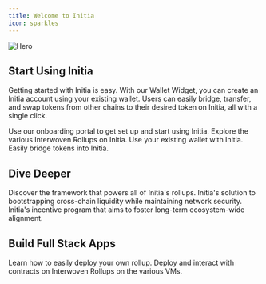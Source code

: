 ```yaml
---
title: Welcome to Initia
icon: sparkles
---
```


<img
  src="/images/hero.png"
  alt="Hero"
/>

## Start Using Initia

Getting started with Initia is easy. With our Wallet Widget, you can create an Initia account using your existing wallet. Users can easily bridge, transfer, and swap tokens from other chains to their desired token on Initia, all with a single click.

<CardGroup cols={2}>
<Card title="Get Started" icon="play" href="https://onboarding.initia.xyz">
Use our onboarding portal to get set up and start using Initia.
</Card>
<Card title="Explore Apps" icon="gem" href="https://initia.xyz">
Explore the various Interwoven Rollups on Initia.
</Card>
<Card title="Accounts & Wallets" icon="wallet" href="/home/tools/wallet-widget">
Use your existing wallet with Initia.
</Card>
<Card title="Bridge" icon="bridge" href="/home/tools/bridge">
Easily bridge tokens into Initia.
</Card>
</CardGroup>

## Dive Deeper

<CardGroup cols={2}>
<Card title="Interwoven Stack" icon="waves-sine" href="/home/core-concepts/interwoven-stack/">
Discover the framework that powers all of Initia's rollups.
</Card>
<Card title="Enshrined Liquidity" icon="droplet" href="/home/core-concepts/enshrined-liquidity/">
Initia's solution to bootstrapping cross-chain liquidity while maintaining network security.
</Card>
<Card title="VIP Program" icon="award" href="/home/core-concepts/vip/">
Initia's incentive program that aims to foster long-term ecosystem-wide alignment.
</Card>
</CardGroup>

## Build Full Stack Apps

<CardGroup cols={2}>
<Card title="Deploy Your Own Rollup" icon="rocket" href="/nodes-and-rollups/deploying-rollups">
Learn how to easily deploy your own rollup.
</Card>
<Card title="Working with Contracts" icon="code" href="/developers">
Deploy and interact with contracts on Interwoven Rollups on the various VMs.
</Card>
</CardGroup>
